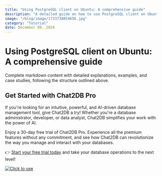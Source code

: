 ```yaml
---
title: "Using PostgreSQL client on Ubuntu: A comprehensive guide"
description: "A detailed guide on how to use PostgreSQL client on Ubuntu, covering installation, configuration, and advanced usage."
image: "/blog/image/1733738054656.jpg"
category: "Tutorial"
date: December 09, 2024
---
```


# Using PostgreSQL client on Ubuntu: A comprehensive guide

Complete markdown content with detailed explanations, examples, and case studies, following the structure outlined above.

## Get Started with Chat2DB Pro

If you're looking for an intuitive, powerful, and AI-driven database management tool, give Chat2DB a try! Whether you're a database administrator, developer, or data analyst, Chat2DB simplifies your work with the power of AI.

Enjoy a 30-day free trial of Chat2DB Pro. Experience all the premium features without any commitment, and see how Chat2DB can revolutionize the way you manage and interact with your databases.

👉 [Start your free trial today](https://chat2db.ai/pricing) and take your database operations to the next level!


[![Click to use](/image/blog/bg/chat2db.jpg)](https://chat2db.ai/)
